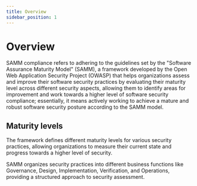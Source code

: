 ```yaml
---
title: Overview
sidebar_position: 1
---
```


# Overview

SAMM compliance refers to adhering to the guidelines set by the "Software Assurance Maturity Model" (SAMM), a framework developed by the Open Web Application Security Project (OWASP) that helps organizations assess and improve their software security practices by evaluating their maturity level across different security aspects, allowing them to identify areas for improvement and work towards a higher level of software security compliance; essentially, it means actively working to achieve a mature and robust software security posture according to the SAMM model.

## Maturity levels

The framework defines different maturity levels for various security practices, allowing organizations to measure their current state and progress towards a higher level of security.

SAMM organizes security practices into different business functions like Governance, Design, Implementation, Verification, and Operations, providing a structured approach to security assessment.

